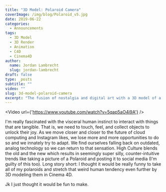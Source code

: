 ```yaml
---
title: "3D Model: Polaroid Camera"
coverImage: /img/blog/Polaroid_v5.jpg
date: 2019-06-22
categories:
  - Announcements
tags:
  - 3D Model
  - 3D Render
  - Animation
  - C4D
  - Cinema4D
author:
  name: Jordan Lambrecht
  slug: jordan-lambrecht
draft: false
type: _posts
subtitle: ""
video: ""
slug: 3d-model-polaroid-camera
excerpt: "The fusion of nostalgia and digital art with a 3D model of a Polaroid camera. Explore the intersection of tangible and virtual experiences in this creation."
---
```



<Video url={'https://www.youtube.com/watch?v=5qap5aO4i9A'} />

I'm really fascinated with the visceral human instinct to interact with things that are tangible. That
is, we need to touch, feel, and collect objects to unlock their joy. As we move closer and closer to
the future of cloud computing and Instagram likes, we lose more and more opportunities to do so and we
innately try to adapt. We find ourselves falling back on outdated, analog technology so we can return
to that sensation. High Culture blends the old and the new which results in seemingly super silly, counter-intuitive
trends like taking a picture of a Polaroid and posting it to social media (I'm guilty of this too). Long
story short: I thought it would be really funny to take all of my polaroids and stretch that weird human
tendency even further by 3D modeling them in Cinema 4D.

Jk I just thought it would be fun to make.
